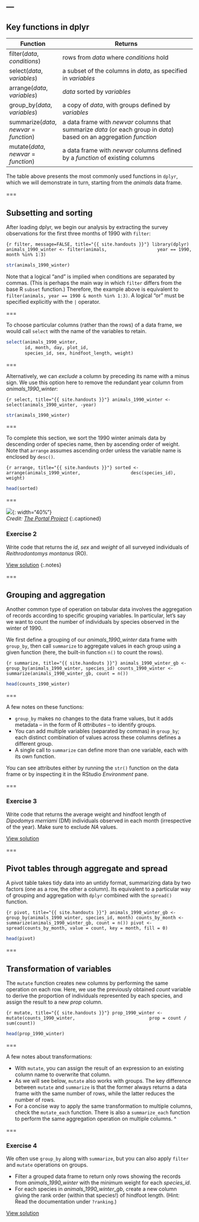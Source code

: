 ---
---

## Key functions in dplyr

| Function                                 | Returns                                                                                                               |
|------------------------------------------+-----------------------------------------------------------------------------------------------------------------------|
| filter(*data*, *conditions*)             | rows from *data* where *conditions* hold                                                                              |
| select(*data*, *variables*)              | a subset of the columns in *data*, as specified in *variables*                                                        |
| arrange(*data*, *variables*)             | *data* sorted by *variables*                                                                                          |
| group_by(*data*, *variables*)            | a copy of *data*, with groups defined by *variables*                                                                  |
| summarize(*data*, *newvar* = *function*) | a data frame with *newvar* columns that summarize *data* (or each group in *data*) based on an aggregation *function* |
| mutate(*data*, *newvar* = *function*)    | a data frame with *newvar* columns defined by a *function* of existing columns                                        |

<aside class="notes" markdown="block">

The table above presents the most commonly used functions in `dplyr`, which we will demonstrate in turn, starting from the *animals* data frame.

</aside>

===

## Subsetting and sorting

After loading dplyr, we begin our analysis by extracting the survey observations for the first three months of 1990 with `filter`:

```{r filter, message=FALSE, title="{{ site.handouts }}"}
library(dplyr)
animals_1990_winter <- filter(animals,
			      year == 1990,
			      month %in% 1:3)
```

```r
str(animals_1990_winter)
```

<aside class="notes" markdown="block">

Note that a logical "and" is implied when conditions are separated by commas. (This is perhaps the main way in which `filter` differs from the base R `subset` function.) Therefore, the example above is equivalent to `filter(animals, year == 1990 & month %in% 1:3)`. A logical "or" must be specified explicitly with the `|` operator.

</aside>

===

To choose particular columns (rather than the rows) of a data frame, we would call `select` with the name of the variables to retain.

```r
select(animals_1990_winter,
       id, month, day, plot_id,
       species_id, sex, hindfoot_length, weight)
```

===


Alternatively, we can *exclude* a column by preceding its name with a minus sign. We use this option here to remove the redundant year column from *animals_1990_winter*:

```{r select, title="{{ site.handouts }}"}
animals_1990_winter <- select(animals_1990_winter, -year)
```

```r
str(animals_1990_winter)
```

===


To complete this section, we sort the 1990 winter animals data by descending order of species name, then by ascending order of weight. Note that `arrange` assumes ascending order unless the variable name is enclosed by `desc()`.

```{r arrange, title="{{ site.handouts }}"}
sorted <- arrange(animals_1990_winter,
                  desc(species_id), weight)
```

```r
head(sorted)
```

===

![]({{ site.baseurl }}/images/img_4185.jpg){: width="40%"}  
*Credit: [The Portal Project](https://portalproject.wordpress.com)*
{:.captioned}

### Exercise 2

Write code that returns the *id*, *sex* and *weight* of all surveyed individuals of *Reithrodontomys montanus* (RO).

[View solution](#solution-2)
{:.notes}

===

## Grouping and aggregation

Another common type of operation on tabular data involves the aggregation of records according to specific grouping variables. In particular, let's say we want to count the number of individuals by species observed in the winter of 1990.

<aside class="notes" markdown="block">

We first define a grouping of our *animals_1990_winter* data frame with `group_by`, then call `summarize` to aggregate values in each group using a given function (here, the built-in function `n()` to count the rows).

</aside>

```{r summarize, title="{{ site.handouts }}"}
animals_1990_winter_gb <- group_by(animals_1990_winter, species_id)
counts_1990_winter <- summarize(animals_1990_winter_gb, count = n())
```

```r
head(counts_1990_winter)
```

===

A few notes on these functions: 

- `group_by` makes no changes to the data frame values, but it adds metadata -- in the form of R *attributes* -- to identify groups.
- You can add multiple variables (separated by commas) in `group_by`; each distinct combination of values across these columns defines a different group.
- A single call to `summarize` can define more than one variable, each with its own function.

<aside class="notes" markdown="block">

You can see attributes either by running the `str()` function on the data frame or by inspecting it in the RStudio *Environment* pane.

</aside>

===


### Exercise 3

Write code that returns the average weight and hindfoot length of *Dipodomys merriami* (DM) individuals observed in each month (irrespective of the year). Make sure to exclude *NA* values.

<aside class="notes" markdown="block">

[View solution](#solution-3)

</aside>

===

## Pivot tables through aggregate and spread

A pivot table takes tidy data into an untidy format, summarizing data by two factors (one as a row, the other a column).
Its equivalent to a particular way of grouping and aggregation with `dplyr` combined with the `spread()` function.

```{r pivot, title="{{ site.handouts }}"}
animals_1990_winter_gb <- group_by(animals_1990_winter, species_id, month)
counts_by_month <- summarize(animals_1990_winter_gb, count = n())
pivot <- spread(counts_by_month, value = count, key = month, fill = 0)
```

```r
head(pivot)
```

===

## Transformation of variables

The `mutate` function creates new columns by performing the same operation on each row. Here, we use the previously obtained *count* variable to derive the proportion of individuals represented by each species, and assign the result to a new *prop* column.

```{r mutate, title="{{ site.handouts }}"}
prop_1990_winter <- mutate(counts_1990_winter,
                           prop = count / sum(count))
```

```r
head(prop_1990_winter)
```

===

A few notes about transformations:

- With `mutate`, you can assign the result of an expression to an existing column name to overwrite that column.
- As we will see below, `mutate` also works with groups. The key difference between `mutate` and `summarize` is that the former always returns a data frame with the same number of rows, while the latter reduces the number of rows.
- For a concise way to apply the same transformation to multiple columns, check the `mutate_each` function. There is also a `summarize_each` function to perform the same aggregation operation on multiple columns.
^

===

### Exercise 4

We often use `group_by` along with `summarize`, but you can also apply `filter` and `mutate` operations on groups.

- Filter a grouped data frame to return only rows showing the records from *animals_1990_winter* with the minimum weight for each *species_id*.
- For each species in *animals_1990_winter_gb*, create a new column giving the rank order (within that species!) of hindfoot length. (Hint: Read the documentation under `?ranking`.)

<aside class="notes" markdown="block">

[View solution](#solution-4)

</aside>
